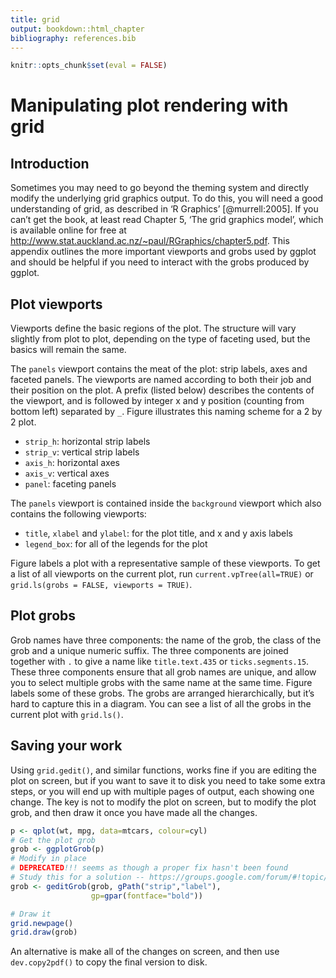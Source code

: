 ```yaml
---
title: grid
output: bookdown::html_chapter
bibliography: references.bib
---
```


```r
knitr::opts_chunk$set(eval = FALSE)
```

# Manipulating plot rendering with grid {#cha:grid}

## Introduction

Sometimes you may need to go beyond the theming system and directly modify the underlying grid graphics output.  To do this, you will need a good understanding of grid, as described in 'R Graphics' [@murrell:2005].  If you can't get the book, at least read Chapter 5, 'The grid graphics model', which is available online for free at  <http://www.stat.auckland.ac.nz/~paul/RGraphics/chapter5.pdf>.  This appendix outlines the more important viewports and grobs used by ggplot and should be helpful if you need to interact with the grobs produced by ggplot. \index{Grid} \index{Package!grid}

## Plot viewports {#sec:plot-viewports}

Viewports define the basic regions of the plot.  The structure will vary slightly from plot to plot, depending on the type of faceting used, but the basics will remain the same. \index{Viewports} \index{Grid!viewports}

The `panels` viewport contains the meat of the plot: strip labels, axes and faceted panels.  The viewports are named according to both their job and their position on the plot.  A prefix (listed below) describes the contents of the viewport, and is followed by integer x and y position (counting from bottom left) separated by `_`.  Figure \ref{fig:panelvp} illustrates this naming scheme for a 2 by 2 plot.

* `strip_h`: horizontal strip labels
* `strip_v`: vertical strip labels
* `axis_h`: horizontal axes
* `axis_v`: vertical axes
* `panel`: faceting panels

\begin{figure}[htbp]
  \centering
    \includegraphics[width=0.5 \linewidth]{diagrams/grid-panelvp}
  \caption{Naming scheme of the panel viewports.}
  \label{fig:panelvp}
\end{figure}

The `panels` viewport is contained inside the `background` viewport which also contains the following viewports:

* `title`, `xlabel` and `ylabel`: for the plot title, and x and y axis labels
* `legend_box`: for all of the legends for the plot

Figure \ref{fig:viewports} labels a plot with a representative sample of these viewports.  To get a list of all viewports on the current plot, run `current.vpTree(all=TRUE)` or `grid.ls(grobs = FALSE, viewports = TRUE)`.

\begin{figure}[htbp]
  \centering
    \includegraphics[width=\linewidth]{diagrams/grid-viewports}
  \caption{Diagram showing the structure and names of viewports.}
  \label{fig:viewports}
\end{figure}

## Plot grobs {#sec:plot-grobs}

Grob names have three components: the name of the grob, the class of the grob and a unique numeric suffix.  The three components are joined together with `.` to give a name like `title.text.435` or `ticks.segments.15`.  These three components ensure that all grob names are unique, and allow you to select multiple grobs with the same name at the same time.  Figure \ref{fig:grobs} labels some of these grobs.  The grobs are arranged hierarchically, but it's hard to capture this in a diagram.  You can see a list of all the grobs in the current plot with `grid.ls()`.  \index{Grid!grobs}

\begin{figure}[htbp]
  \centering
    \includegraphics[width=\linewidth]{diagrams/grid-grobs}
  \caption{A selection of the most important grobs.}
  \label{fig:grobs}
\end{figure}

<!--
% \section{Editing existing objects on the plot}
% \label{sec:grid-existing}
% 
% From time to time, the theming system will not give you enough control.  This may occur if you want to modify a single element of a plot, like one grid line or a single label.  Where possible, using the theming system will be easier, because using grid will affect a component, but not the space saved for that element.
% 
% Most of the difficulty in modifying elements of the plot is figuring out what the grob you want to modify is called.  Once you have that you can use {\tt grid.gedit}, to locate and then modify that grob. 
% 
% To fully identify a grob, you need to use a \code{gPath}.  A \code{gPath} can either be a string specifying a single grob name, or a sequence of grob names that describe hierarchy to travel down to get to the grob of interest with the {\tt gPath} function.  Using a string will find all grobs with that name regardless of their position in the hierarchy.  For example, {\tt "label"} will find all grobs called label, regardless of where they are.  To be more specific, using {\tt gPath("parent", "child")} will only find grobs named ``child'' with a parent called ``parent''.  For example, {\tt gPath("xaxis", "label")} will locate only labels on the x-axis.
% 
% Modifying a grob requires some knowledge of the different parameters of the grob.  This is where the second part of the grob name is useful, as it will tell you whether you are modifying a line, or a rect or a text grob.  You can get more information by looking at the documentation for that grob, eg. {\tt ?grid.rect, ?grid.text, ?grid.lines}   As well as individual parameters, all grobs share a common set of graphical parameters described in Table \ref{tbl:gpar}. [Specifications](#cha:specifications) describes the values that these may take.
% 
% \begin{table}
%   \begin{center}
%   \begin{tabular}{lll}
%     \toprule
%     Grid parameter & \ggplot aesthetic &  Description \\
%     \midrule
%     lwd & size & Line width (in pts) \\
%     col & colour & Border colour \\
%     fill  & fill & Fill colour \\
%     fontsize & size & Font size (in pts) \\
%     fontface & --- & Font face (bold, italic, ...) \\
%     \bottomrule
%   \end{tabular}
%   \end{center}
%   \caption{Common graphical parameters for grid grobs.  Note that point size is controlled separately.}
%   \label{tbl:gpar}
% \end{table}
% 
% In this example, we edit the font of all labels.
% 
% \begin{alltt}
% qplot(mpg, wt, data = mtcars, facets = . ~ cyl)
% \includegraphics[width=0.75\linewidth]{grid1}
% grid.gedit("text", gp = gpar(fontsize=14, col="red"))
% \includegraphics[width=0.75\linewidth]{grid2}
% \end{alltt}
% % dev.copy2pdf(file = "grid1.pdf", width = 6, height = 3)
% % dev.copy2pdf(file = "grid2.pdf", width = 6, height = 3)
% 
% To edit just one type of label, we need to use the hierarchy of grobs and the {\tt gPath} function:
% 
% \begin{alltt}
% qplot(mpg, wt, data = mtcars, facets = . ~ cyl)
% grid.gedit(gPath("strip","text"), gp = gpar(fontface="bold"))
% \includegraphics[width=0.75\linewidth]{grid3}
% grid.gedit(gPath("axis_h", "text"), gp = gpar(col="red"))
% \includegraphics[width=0.75\linewidth]{grid4}
% \end{alltt}
% % dev.copy2pdf(file = "grid3.pdf", width = 6, height = 3)
% % dev.copy2pdf(file = "grid4.pdf", width = 6, height = 3)
-->

## Saving your work {#sec:grid-save}

Using `grid.gedit()`, and similar functions, works fine if you are editing the plot on screen, but if you want to save it to disk you need to take some extra steps, or you will end up with multiple pages of output, each showing one change.  The key is not to modify the plot on screen, but to modify the plot grob, and then draw it once you have made all the changes. \index{Saving!grid graphics}

```r
p <- qplot(wt, mpg, data=mtcars, colour=cyl)
# Get the plot grob
grob <- ggplotGrob(p)
# Modify in place
# DEPRECATED!!! seems as though a proper fix hasn't been found
# Study this for a solution -- https://groups.google.com/forum/#!topic/ggplot2/iygHrbUNy7w
grob <- geditGrob(grob, gPath("strip","label"), 
                  gp=gpar(fontface="bold"))

# Draw it
grid.newpage()
grid.draw(grob)
```

An alternative is make all of the changes on screen, and then use `dev.copy2pdf()` to copy the final version to disk.
